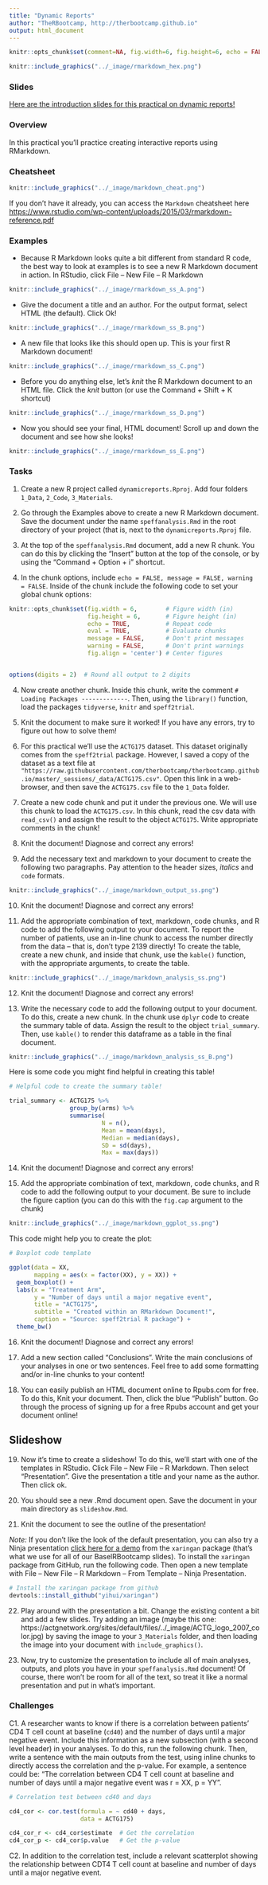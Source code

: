 ```yaml
---
title: "Dynamic Reports"
author: "TheRBootcamp, http://therbootcamp.github.io"
output: html_document
---
```


```r
knitr::opts_chunk$set(comment=NA, fig.width=6, fig.height=6, echo = FALSE, eval = FALSE, message = FALSE, warning = FALSE, fig.align = 'center', out.width = "100%")
```

```r
knitr::include_graphics("../_image/rmarkdown_hex.png")
```

### Slides

[Here are the introduction slides for this practical on dynamic reports!](https://therbootcamp.github.io/_sessions/D4S1_DynamicReports/DynamicReports.html)

### Overview

In this practical you'll practice creating interactive reports using RMarkdown.

### Cheatsheet

```r
knitr::include_graphics("../_image/markdown_cheat.png")
```

If you don't have it already, you can access the `Markdown` cheatsheet here [https://www.rstudio.com/wp-content/uploads/2015/03/rmarkdown-reference.pdf](https://www.rstudio.com/wp-content/uploads/2015/03/rmarkdown-reference.pdf)

### Examples

- Because R Markdown looks quite a bit different from standard R code, the best way to look at examples is to see a new R Markdown document in action. In RStudio, click File -- New File -- R Markdown

```r
knitr::include_graphics("../_image/rmarkdown_ss_A.png")
```

- Give the document a title and an author. For the output format, select HTML (the default). Click Ok!

```r
knitr::include_graphics("../_image/rmarkdown_ss_B.png")
```

- A new file that looks like this should open up. This is your first R Markdown document!

```r
knitr::include_graphics("../_image/rmarkdown_ss_C.png")
```

- Before you do anything else, let's *knit* the R Markdown document to an HTML file. Click the *knit* button (or use the Command + Shift + K shortcut)

```r
knitr::include_graphics("../_image/rmarkdown_ss_D.png")
```

- Now you should see your final, HTML document! Scroll up and down the document and see how she looks!

```r
knitr::include_graphics("../_image/rmarkdown_ss_E.png")
```




### Tasks

1. Create a new R project called `dynamicreports.Rproj`. Add four folders `1_Data`, `2_Code`, `3_Materials`.

2. Go through the Examples above to create a new R Markdown document. Save the document under the name `speffanalysis.Rmd` in the root directory of your project (that is, next to the `dynamicreports.Rproj` file.

3. At the top of the `speffanalysis.Rmd` document, add a new R chunk. You can do this by clicking the "Insert" button at the top of the console, or by using the "Command + Option + i" shortcut. 

4. In the chunk options, include `echo = FALSE, message = FALSE, warning = FALSE`. Inside of the chunk include the following code to set your global chunk options:

```r
knitr::opts_chunk$set(fig.width = 6,        # Figure width (in)
                      fig.height = 6,       # Figure height (in)
                      echo = TRUE,          # Repeat code
                      eval = TRUE,          # Evaluate chunks
                      message = FALSE,      # Don't print messages
                      warning = FALSE,      # Don't print warnings
                      fig.align = 'center') # Center figures


options(digits = 2)  # Round all output to 2 digits
```

4. Now create another chunk. Inside this chunk, write the comment `# Loading Packages -------------`. Then, using the `library()` function, load the packages `tidyverse`, `knitr` and `speff2trial`. 

5. Knit the document to make sure it worked! If you have any errors, try to figure out how to solve them!

6. For this practical we'll use the `ACTG175` dataset. This dataset originally comes from the `speff2trial` package. However, I saved a copy of the dataset as a text file at `"https://raw.githubusercontent.com/therbootcamp/therbootcamp.github.io/master/_sessions/_data/ACTG175.csv"`. Open this link in a web-browser, and then save the `ACTG175.csv` file to the `1_Data` folder.

7. Create a new code chunk and put it under the previous one. We will use this chunk to load the `ACTG175.csv`. In this chunk, read the csv data with `read_csv()` and assign the result to the object `ACTG175`. Write appropriate comments in the chunk!

8. Knit the document! Diagnose and correct any errors!

9. Add the necessary text and markdown to your document to create the following two paragraphs. Pay attention to the header sizes, *italics* and `code` formats.

```r
knitr::include_graphics("../_image/markdown_output_ss.png")
```

10. Knit the document! Diagnose and correct any errors!

11. Add the appropriate combination of text, markdown, code chunks, and R code to add the following output to your document. To report the number of patients, use an in-line chunk to access the number directly from the data -- that is, don't type 2139 directly! To create the table, create a new chunk, and inside that chunk, use the `kable()` function, with the appropriate arguments, to create the table.

```r
knitr::include_graphics("../_image/markdown_analysis_ss.png")
```

12. Knit the document! Diagnose and correct any errors!

13. Write the necessary code to add the following output to your document. To do this, create a new chunk. In the chunk use `dplyr` code to create the summary table of data. Assign the result to the object `trial_summary`. Then, use `kable()` to render this dataframe as a table in the final document.

```r
knitr::include_graphics("../_image/markdown_analysis_ss_B.png")
```

Here is some code you might find helpful in creating this table!

```r
# Helpful code to create the summary table!

trial_summary <- ACTG175 %>% 
                 group_by(arms) %>% 
                 summarise(
                          N = n(),
                          Mean = mean(days),
                          Median = median(days),
                          SD = sd(days),
                          Max = max(days))
```

14. Knit the document! Diagnose and correct any errors!

15. Add the appropriate combination of text, markdown, code chunks, and R code to add the following output to your document. Be sure to include the figure caption (you can do this with the `fig.cap` argument to the chunk)

```r
knitr::include_graphics("../_image/markdown_ggplot_ss.png")
```

This code might help you to create the plot:

```r
# Boxplot code template

ggplot(data = XX, 
       mapping = aes(x = factor(XX), y = XX)) +
  geom_boxplot() + 
  labs(x = "Treatment Arm",
       y = "Number of days until a major negative event",
       title = "ACTG175",
       subtitle = "Created within an RMarkdown Document!",
       caption = "Source: speff2trial R package") + 
  theme_bw()
```


16. Knit the document! Diagnose and correct any errors!

17. Add a new section called "Conclusions". Write the main conclusions of your analyses in one or two sentences. Feel free to add some formatting and/or in-line chunks to your content!

18. You can easily publish an HTML document online to Rpubs.com for free. To do this, Knit your document. Then, click the blue "Publish" button. Go through the process of signing up for a free Rpubs account and get your document online!


## Slideshow

19. Now it's time to create a slideshow! To do this, we'll start with one of the templates in RStudio. Click File -- New File -- R Markdown. Then select "Presentation". Give the presentation a title and your name as the author. Then click ok.

20. You should see a new .Rmd document open. Save the document in your main directory as `slideshow.Rmd`.

21. Knit the document to see the outline of the presentation!

*Note:* If you don't like the look of the default presentation, you can also try a Ninja presentation [click here for a demo](https://slides.yihui.name/xaringan/#1) from the `xaringan` package (that's what we use for all of our BaselRBootcamp slides). To install the `xaringan` package from GitHub, run the following code. Then open a new template with File -- New File -- R Markdown -- From Template -- Ninja Presentation.

```r
# Install the xaringan package from github
devtools::install_github("yihui/xaringan")
```

22. Play around with the presentation a bit. Change the existing content a bit and add a few slides. Try adding an image (maybe this one: https://actgnetwork.org/sites/default/files/../_image/ACTG_logo_2007_color.jpg) by saving the image to your `3_Materials` folder, and then loading the image into your document with `include_graphics()`.

23. Now, try to customize the presentation to include all of main analyses, outputs, and plots you have in your `speffanalysis.Rmd` document! Of course, there won't be room for all of the text, so treat it like a normal presentation and put in what's important.


### Challenges

C1. A researcher wants to know if there is a correlation between patients' CD4 T cell count at baseline (`cd40`) and the number of days until a major negative event.  Include this information as a new subsection (with a second level header) in your analyses. To do this, run the following chunk. Then, write a sentence with the main outputs from the test, using inline chunks to directly access the correlation and the p-value. For example, a sentence could be: "The correlation between CD4 T cell count at baseline and number of days until a major negative event was r = XX, p = YY".

```r
# Correlation test between cd40 and days

cd4_cor <- cor.test(formula = ~ cd40 + days,
                    data = ACTG175)

cd4_cor_r <- cd4_cor$estimate  # Get the correlation
cd4_cor_p <- cd4_cor$p.value   # Get the p-value
```

C2. In addition to the correlation test, include a relevant scatterplot showing the relationship between CDT4 T cell count at baseline and number of days until a major negative event.



